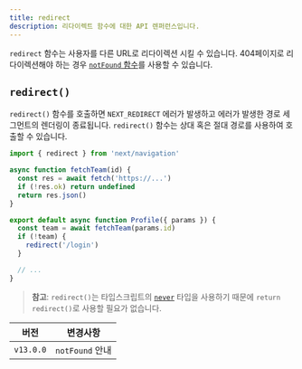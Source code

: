 ```yaml
---
title: redirect
description: 리다이렉트 함수에 대한 API 렌퍼런스입니다.
---
```


`redirect` 함수는 사용자를 다른 URL로 리다이렉션 시킬 수 있습니다. 404페이지로 리다이렉션해야 하는 경우 [`notFound` 함수](/docs/app/api-reference/functions/not-found)를 사용할 수 있습니다.

## `redirect()`

`redirect()` 함수를 호출하면 `NEXT_REDIRECT` 에러가 발생하고 에러가 발생한 경로 세그먼트의 렌더링이 종료됩니다. `redirect()` 함수는 상대 혹은 절대 경로를 사용하여 호출할 수 있습니다.

```jsx filename="app/team/[id]/page.js"
import { redirect } from 'next/navigation'

async function fetchTeam(id) {
  const res = await fetch('https://...')
  if (!res.ok) return undefined
  return res.json()
}

export default async function Profile({ params }) {
  const team = await fetchTeam(params.id)
  if (!team) {
    redirect('/login')
  }

  // ...
}
```

> **참고**: `redirect()`는 타입스크립트의 [`never`](https://www.typescriptlang.org/docs/handbook/2/functions.html#never) 타입을 사용하기 때문에 `return redirect()`로 사용할 필요가 없습니다.

| 버전      | 변경사항        |
| --------- | --------------- |
| `v13.0.0` | `notFound` 안내 |
